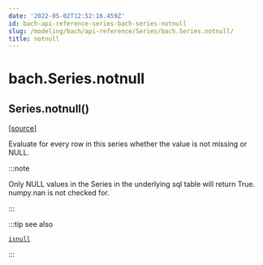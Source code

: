 ```yaml
---
date: '2022-05-02T12:52:16.459Z'
id: bach-api-reference-series-bach-series-notnull
slug: /modeling/bach/api-reference/Series/bach.Series.notnull/
title: notnull
---
```


# bach.Series.notnull

<div class="method">

<h2 class="signature-method"><span class="additional-name">Series.</span><span class="name">notnull(</span><small class="parameter-list"></small>)</h2>


&#8203;<span class="view-source">[[source]](https://github.com/objectiv/objectiv-analytics/blob/main/bach/bach/series/series.py)</span>

<div class="content">

Evaluate for every row in this series whether the value is not missing or NULL.

:::note

Only NULL values in the Series in the underlying sql table will return True. numpy.nan is not
checked for.


:::

:::tip see also

[`isnull`](/docs/modeling/bach/api-reference/Series/bach.Series.isnull)


:::


</div>

</div>
